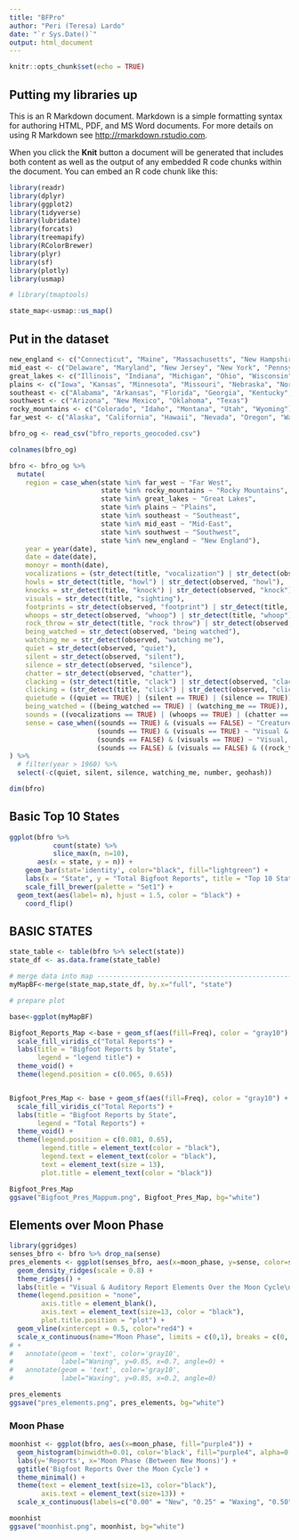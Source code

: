 ```yaml
---
title: "BFPro"
author: "Peri (Teresa) Lardo"
date: "`r Sys.Date()`"
output: html_document
---
```



```r
knitr::opts_chunk$set(echo = TRUE)
```

## Putting my libraries up

This is an R Markdown document. Markdown is a simple formatting syntax for authoring HTML, PDF, and MS Word documents. For more details on using R Markdown see <http://rmarkdown.rstudio.com>.

When you click the **Knit** button a document will be generated that includes both content as well as the output of any embedded R code chunks within the document. You can embed an R code chunk like this:

```r
library(readr)
library(dplyr)
library(ggplot2)
library(tidyverse)
library(lubridate)
library(forcats)
library(treemapify)
library(RColorBrewer)
library(plyr)
library(sf)
library(plotly)
library(usmap)

# library(tmaptools)

state_map<-usmap::us_map()
```

## Put in the dataset

```r
new_england <- c("Connecticut", "Maine", "Massachusetts", "New Hampshire", "Rhode Island", "Vermont")
mid_east <- c("Delaware", "Maryland", "New Jersey", "New York", "Pennsylvania")
great_lakes <- c("Illinois", "Indiana", "Michigan", "Ohio", "Wisconsin")
plains <- c("Iowa", "Kansas", "Minnesota", "Missouri", "Nebraska", "North Dakota", "South Dakota")
southeast <- c("Alabama", "Arkansas", "Florida", "Georgia", "Kentucky", "Louisiana", "Mississippi", "North Carolina", "South Carolina", "Tennessee", "Virginia", "West Virginia")
southwest <- c("Arizona", "New Mexico", "Oklahoma", "Texas")
rocky_mountains <- c("Colorado", "Idaho", "Montana", "Utah", "Wyoming")
far_west <- c("Alaska", "California", "Hawaii", "Nevada", "Oregon", "Washington")

bfro_og <- read_csv("bfro_reports_geocoded.csv") 

colnames(bfro_og)

bfro <- bfro_og %>%
  mutate(
    region = case_when(state %in% far_west ~ "Far West",
                       state %in% rocky_mountains ~ "Rocky Mountains",
                       state %in% great_lakes ~ "Great Lakes",
                       state %in% plains ~ "Plains",
                       state %in% southeast ~ "Southeast",
                       state %in% mid_east ~ "Mid-East",
                       state %in% southwest ~ "Southwest",
                       state %in% new_england ~ "New England"),
    year = year(date),
    date = date(date),
    monoyr = month(date),
    vocalizations = (str_detect(title, "vocalization") | str_detect(observed, "vocalization")),
    howls = str_detect(title, "howl") | str_detect(observed, "howl"),
    knocks = str_detect(title, "knock") | str_detect(observed, "knock"),
    visuals = str_detect(title, "sighting"),
    footprints = str_detect(observed, "footprint") | str_detect(title, "footprint"),
    whoops = str_detect(observed, "whoop") | str_detect(title, "whoop"),
    rock_throw = str_detect(title, "rock throw") | str_detect(observed, "rock throw"),
    being_watched = str_detect(observed, "being watched"),
    watching_me = str_detect(observed, "watching me"),
    quiet = str_detect(observed, "quiet"),
    silent = str_detect(observed, "silent"), 
    silence = str_detect(observed, "silence"),
    chatter = str_detect(observed, "chatter"),
    clacking = (str_detect(title, "clack") | str_detect(observed, "clack")),
    clicking = (str_detect(title, "click") | str_detect(observed, "click")),
    quietude = ((quiet == TRUE) | (silent == TRUE) | (silence == TRUE)),
    being_watched = ((being_watched == TRUE) | (watching_me == TRUE)),
    sounds = ((vocalizations == TRUE) | (whoops == TRUE) | (chatter == TRUE) | (howls == TRUE)),
    sense = case_when((sounds == TRUE) & (visuals == FALSE) ~ "Creature noises, no visual",
                      (sounds == TRUE) & (visuals == TRUE) ~ "Visual & creature noises",
                      (sounds == FALSE) & (visuals == TRUE) ~ "Visual, no creature noises",
                      (sounds == FALSE) & (visuals == FALSE) & ((rock_throw == TRUE) | (knocks == TRUE) | (clacking == TRUE) | (clicking == TRUE)) ~ "Only noises in surroundings")
) %>%
  # filter(year > 1960) %>%
  select(-c(quiet, silent, silence, watching_me, number, geohash))

dim(bfro)
```

## Basic Top 10 States

```r
ggplot(bfro %>%
           count(state) %>%
           slice_max(n, n=10),
       aes(x = state, y = n)) +
    geom_bar(stat='identity', color="black", fill="lightgreen") + 
    labs(x = "State", y = "Total Bigfoot Reports", title = "Top 10 States for Bigfoot Reports", subtitle = "Washington State leads in Bigfoot Reports") + 
    scale_fill_brewer(palette = "Set1") + 
  geom_text(aes(label= n), hjust = 1.5, color = "black") +
    coord_flip()
```

## BASIC STATES

```r
state_table <- table(bfro %>% select(state))
state_df <- as.data.frame(state_table)

# merge data into map ----------------------------------------------------------
myMapBF<-merge(state_map,state_df, by.x="full", "state")

# prepare plot

base<-ggplot(myMapBF)

Bigfoot_Reports_Map <-base + geom_sf(aes(fill=Freq), color = "gray10") + 
  scale_fill_viridis_c("Total Reports") +
  labs(title = "Bigfoot Reports by State",
       legend = "legend title") +
  theme_void() + 
  theme(legend.position = c(0.065, 0.65)) 


Bigfoot_Pres_Map <- base + geom_sf(aes(fill=Freq), color = "gray10") + 
  scale_fill_viridis_c("Total Reports") +
  labs(title = "Bigfoot Reports by State",
       legend = "Total Reports") +
  theme_void() + 
  theme(legend.position = c(0.081, 0.65),
        legend.title = element_text(color = "black"),
        legend.text = element_text(color = "black"),
        text = element_text(size = 13), 
        plot.title = element_text(color = "black")) 

Bigfoot_Pres_Map
ggsave("Bigfoot_Pres_Mappum.png", Bigfoot_Pres_Map, bg="white")

```

## Elements over Moon Phase

```r
library(ggridges)
senses_bfro <- bfro %>% drop_na(sense)
pres_elements <- ggplot(senses_bfro, aes(x=moon_phase, y=sense, color=sense, fill=sense)) + 
  geom_density_ridges(scale = 0.8) + 
  theme_ridges() + 
  labs(title = "Visual & Auditory Report Elements Over the Moon Cycle\n") +
  theme(legend.position = "none",
        axis.title = element_blank(),
        axis.text = element_text(size=13, color = "black"),
        plot.title.position = "plot") +
  geom_vline(xintercept = 0.5, color="red4") +
  scale_x_continuous(name="Moon Phase", limits = c(0,1), breaks = c(0, 0.25, 0.5, 0.75, 1), labels=c("0.00" = "New", "0.25" = "Waxing", "0.50" = "Full", "0.75" = "Waning", "1.00" = "New"))
# + 
#   annotate(geom = 'text', color='gray10',
#            label="Waning", y=0.85, x=0.7, angle=0) + 
#   annotate(geom = 'text', color='gray10',
#            label="Waxing", y=0.85, x=0.2, angle=0) 

pres_elements
ggsave("pres_elements.png", pres_elements, bg="white")
```

### Moon Phase


```r

moonhist <- ggplot(bfro, aes(x=moon_phase, fill="purple4")) + 
  geom_histogram(binwidth=0.01, color='black', fill="purple4", alpha=0.6, position = 'identity') + 
  labs(y='Reports', x='Moon Phase (Between New Moons)') + 
  ggtitle('Bigfoot Reports Over the Moon Cycle') + 
  theme_minimal() +
  theme(text = element_text(size=13, color="black"),
        axis.text = element_text(size=13)) +
  scale_x_continuous(labels=c("0.00" = "New", "0.25" = "Waxing", "0.50" = "Full", "0.75" = "Waning", "1.00" = "New"))

moonhist
ggsave("moonhist.png", moonhist, bg="white")

```

